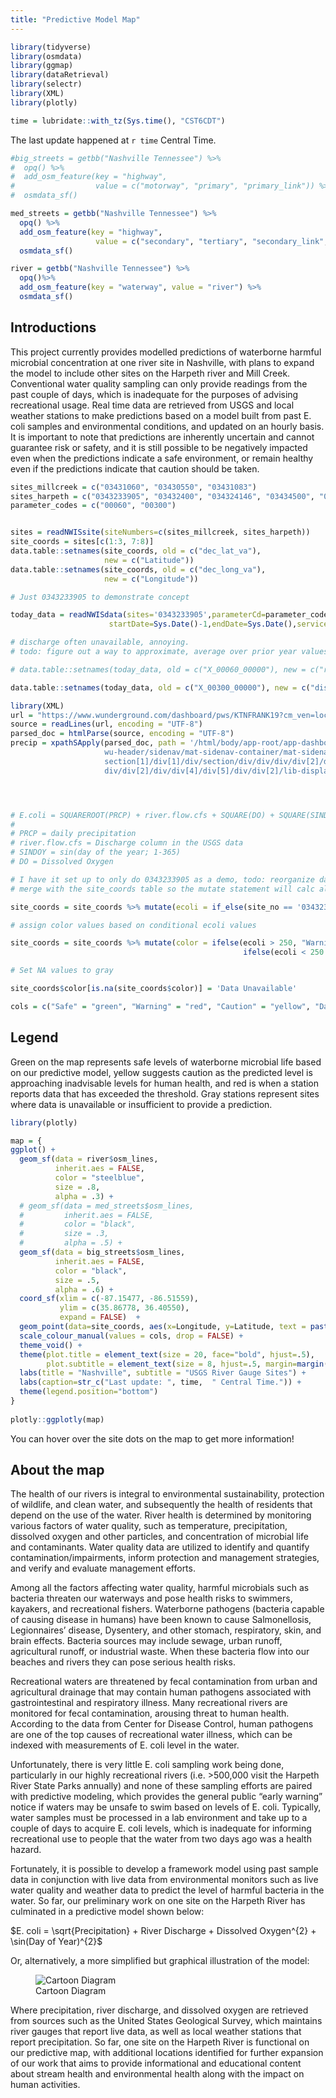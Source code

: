 ```yaml
---
title: "Predictive Model Map"
---
```

``` r
library(tidyverse)
library(osmdata) 
library(ggmap)
library(dataRetrieval)
library(selectr)
library(XML)
library(plotly)
```


``` r

time = lubridate::with_tz(Sys.time(), "CST6CDT")

```

The last update happened at `r time` Central Time.

``` r

#big_streets = getbb("Nashville Tennessee") %>%
#  opq() %>%
#  add_osm_feature(key = "highway", 
#                  value = c("motorway", "primary", "primary_link")) %>%
#  osmdata_sf()

med_streets = getbb("Nashville Tennessee") %>%
  opq() %>%
  add_osm_feature(key = "highway", 
                   value = c("secondary", "tertiary", "secondary_link", "tertiary_link")) %>%
  osmdata_sf()

river = getbb("Nashville Tennessee") %>%
  opq()%>%
  add_osm_feature(key = "waterway", value = "river") %>%
  osmdata_sf()

```

## Introductions

This project currently provides modelled predictions of waterborne harmful microbial concentration at one river site in
Nashville, with plans to expand the model to include other sites on the Harpeth river and Mill Creek. Conventional water
quality sampling can only provide readings from the past couple of days, which is inadequate for the purposes of advising
recreational usage. Real time data are retrieved from USGS and local weather stations to make predictions based on a model
built from past E. coli samples and environmental conditions, and updated on an hourly basis. It is important to note that
predictions are inherently uncertain and cannot guarantee risk or safety, and it is still possible to be negatively impacted
even when the predictions indicate a safe environment, or remain healthy even if the predictions indicate that caution should
be taken.

``` r

sites_millcreek = c("03431060", "03430550", "03431083")
sites_harpeth = c("0343233905", "03432400", "034324146", "03434500", "03433500")
parameter_codes = c("00060", "00300")


sites = readNWISsite(siteNumbers=c(sites_millcreek, sites_harpeth))
site_coords = sites[c(1:3, 7:8)]
data.table::setnames(site_coords, old = c("dec_lat_va"),
                     new = c("Latitude"))
data.table::setnames(site_coords, old = c("dec_long_va"),
                     new = c("Longitude"))

# Just 0343233905 to demonstrate concept

today_data = readNWISdata(sites='0343233905',parameterCd=parameter_codes,
                      startDate=Sys.Date()-1,endDate=Sys.Date(),service="iv")

# discharge often unavailable, annoying.
# todo: figure out a way to approximate, average over prior year values on the same day?

# data.table::setnames(today_data, old = c("X_00060_00000"), new = c("river_flow_cfs"))

data.table::setnames(today_data, old = c("X_00300_00000"), new = c("dissolved_oxygen"))

library(XML)
url = "https://www.wunderground.com/dashboard/pws/KTNFRANK19?cm_ven=localwx_pwsdash"
source = readLines(url, encoding = "UTF-8")
parsed_doc = htmlParse(source, encoding = "UTF-8")
precip = xpathSApply(parsed_doc, path = '/html/body/app-root/app-dashboard/one-column-layout/
                     wu-header/sidenav/mat-sidenav-container/mat-sidenav-content/div/section/
                     section[1]/div[1]/div/section/div/div/div/div[2]/div/lib-tile-current-conditions/
                     div/div[2]/div/div[4]/div[5]/div/div[2]/lib-display-unit/span/span[1]', xmlValue)




# E.coli = SQUAREROOT(PRCP) + river.flow.cfs + SQUARE(DO) + SQUARE(SINDOY)
# 
# PRCP = daily precipitation
# river.flow.cfs = Discharge column in the USGS data
# SINDOY = sin(day of the year; 1-365)
# DO = Dissolved Oxygen

# I have it set up to only do 0343233905 as a demo, todo: reorganize data structure from data pulling and
# merge with the site_coords table so the mutate statement will calc all stations and leave no data as null

site_coords = site_coords %>% mutate(ecoli = if_else(site_no == '0343233905', sqrt(as.numeric(precip)) + today_data$dissolved_oxygen[1]^2 + sin(as.numeric(strftime(time, format = "%j")))^2, NULL))

# assign color values based on conditional ecoli values

site_coords = site_coords %>% mutate(color = ifelse(ecoli > 250, "Warning", 
                                                    ifelse(ecoli < 250 & ecoli > 220, "Caution", "Safe")))

# Set NA values to gray

site_coords$color[is.na(site_coords$color)] = 'Data Unavailable'

cols = c("Safe" = "green", "Warning" = "red", "Caution" = "yellow", "Data Unavailable" = "gray")

```

## Legend

Green on the map represents safe levels of waterborne microbial life based on our predictive model,
yellow suggests caution as the predicted level is approaching inadvisable levels for human health,
and red is when a station reports data that has exceeded the threshold. Gray stations represent
sites where data is unavailable or insufficient to provide a prediction.

``` r

library(plotly)

map = {
ggplot() +
  geom_sf(data = river$osm_lines,
          inherit.aes = FALSE,
          color = "steelblue",
          size = .8,
          alpha = .3) +
  # geom_sf(data = med_streets$osm_lines,
  #         inherit.aes = FALSE,
  #         color = "black",
  #         size = .3,
  #         alpha = .5) +
  geom_sf(data = big_streets$osm_lines,
          inherit.aes = FALSE,
          color = "black",
          size = .5,
          alpha = .6) +
  coord_sf(xlim = c(-87.15477, -86.51559), 
           ylim = c(35.86778, 36.40550),
           expand = FALSE)  +
  geom_point(data=site_coords, aes(x=Longitude, y=Latitude, text = paste(station_nm, '\n', 'USGS Station', site_no), color = color), size = 2, alpha=.8, inherit.aes = F) +
  scale_colour_manual(values = cols, drop = FALSE) +
  theme_void() +
  theme(plot.title = element_text(size = 20, face="bold", hjust=.5),
        plot.subtitle = element_text(size = 8, hjust=.5, margin=margin(2, 0, 5, 0))) +
  labs(title = "Nashville", subtitle = "USGS River Gauge Sites") +
  labs(caption=str_c("Last update: ", time,  " Central Time.")) +
  theme(legend.position="bottom")
}
  
plotly::ggplotly(map)

```
You can hover over the site dots on the map to get more information!

## About the map

The health of our rivers is integral to environmental sustainability, protection of wildlife, 
and clean water, and subsequently the health of residents that depend on the use of the water.
River health is determined by monitoring various factors of water quality, such as
temperature, precipitation, dissolved oxygen and other particles, and concentration of microbial life and contaminants.
Water quality data are utilized to identify and quantify contamination/impairments, 
inform protection and management strategies, and verify and evaluate management efforts. 

Among all the factors affecting water quality, harmful microbials such as bacteria threaten our waterways 
and pose health risks to swimmers, kayakers, and recreational fishers. 
Waterborne pathogens (bacteria capable of causing disease in humans) have
been known to cause Salmonellosis, Legionnaires’ disease, Dysentery, and other stomach,
respiratory, skin, and brain effects. Bacteria sources may include sewage, urban runoff,
agricultural runoff, or industrial waste. When these bacteria flow into our beaches and rivers they
can pose serious health risks.

Recreational waters are threatened by fecal contamination from urban and agricultural drainage
that may contain human pathogens associated with gastrointestinal and respiratory illness. Many
recreational rivers are monitored for fecal contamination, arousing threat to human health.
According to the data from Center for Disease Control, human pathogens are one of the top
causes of recreational water illness, which can be indexed with measurements of E. coli level in the water.

Unfortunately, there is very little E. coli sampling work being done, particularly in our highly
recreational rivers (i.e. &gt;500,000 visit the Harpeth River State Parks annually) and none of these
sampling efforts are paired with predictive modeling, which provides the general public “early
warning” notice if waters may be unsafe to swim based on levels of E. coli. Typically, water samples
must be processed in a lab environment and take up to a couple of days to acquire E. coli levels,
which is inadequate for informing recreational use to people that the water from two days ago was a health hazard.

Fortunately, it is possible to develop a framework model using past sample data in conjunction with 
live data from environmental monitors such as live water quality and weather data to predict the level
of harmful bacteria in the water. So far, our preliminary work on one site on the Harpeth River
has culminated in a predictive model shown below:

$E. coli = \sqrt{Precipitation} + River Discharge + Dissolved Oxygen^{2} + \sin(Day of Year)^{2}$

Or, alternatively, a more simplified but graphical illustration of the model:

![Cartoon Diagram](formula_cartoon.png)

Where precipitation, river discharge, and dissolved oxygen are retrieved from sources such as
the United States Geological Survey, which maintains river gauges that report live data, as well
as local weather stations that report precipitation. So far, one site on the Harpeth River is functional
on our predictive map, with additional locations identified for further expansion of our work that
aims to provide informational and educational content about stream health and environmental health
along with the impact on human activities.







